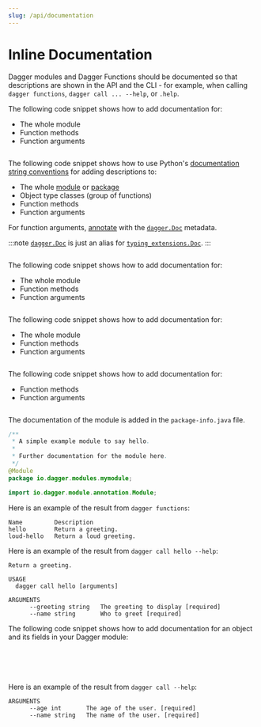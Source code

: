 ```yaml
---
slug: /api/documentation
---
```



# Inline Documentation

Dagger modules and Dagger Functions should be documented so that descriptions are shown in the API and the CLI - for example, when calling `dagger functions`, `dagger call ... --help`, or `.help`.

<Tabs groupId="language" queryString="sdk">
<TabItem value="Go">

The following code snippet shows how to add documentation for:

- The whole module
- Function methods
- Function arguments

```go file=./snippets/documentation/go/main.go
```

</TabItem>
<TabItem value="Python">

The following code snippet shows how to use Python's [documentation string conventions](https://peps.python.org/pep-0008/#documentation-strings) for adding descriptions to:
- The whole [module](https://docs.python.org/3/tutorial/modules.html) or [package](https://docs.python.org/3/tutorial/modules.html#packages)
- Object type classes (group of functions)
- Function methods
- Function arguments

For function arguments, [annotate](https://peps.python.org/pep-0727/#specification) with the [`dagger.Doc`](https://dagger-io.readthedocs.io/en/latest/module.html#dagger.Doc) metadata.

:::note
[`dagger.Doc`](https://dagger-io.readthedocs.io/en/latest/module.html#dagger.Doc) is just an alias for [`typing_extensions.Doc`](https://typing-extensions.readthedocs.io/en/latest/#Doc).
:::

<!-- loud_hello has a multi-line docstring on purpose -->
```python file=./snippets/documentation/python/main.py
```

</TabItem>
<TabItem value="TypeScript">

The following code snippet shows how to add documentation for:
- The whole module
- Function methods
- Function arguments

```typescript file=./snippets/documentation/typescript/index.ts
```

</TabItem>
<TabItem value="PHP">

The following code snippet shows how to add documentation for:

- The whole module
- Function methods
- Function arguments

```php file=./snippets/documentation/php/main/src/MyModule.php
```

</TabItem>
<TabItem value="Java">

The following code snippet shows how to add documentation for:

- Function methods
- Function arguments

```java file=./snippets/documentation/java/main/MyModule.java
```

The documentation of the module is added in the `package-info.java` file.

```java
/**
 * A simple example module to say hello.
 *
 * Further documentation for the module here.
 */
@Module
package io.dagger.modules.mymodule;

import io.dagger.module.annotation.Module;

```

</TabItem>
</Tabs>

Here is an example of the result from `dagger functions`:

```
Name         Description
hello        Return a greeting.
loud-hello   Return a loud greeting.
```

Here is an example of the result from `dagger call hello --help`:

```
Return a greeting.

USAGE
  dagger call hello [arguments]

ARGUMENTS
      --greeting string   The greeting to display [required]
      --name string       Who to greet [required]
```


The following code snippet shows how to add documentation for an object and its fields in your Dagger module:

<Tabs groupId="language" queryString="sdk">
<TabItem value="Go">

```go file=./snippets/documentation/go/object.go
```

</TabItem>
<TabItem value="Python">

```python file=./snippets/documentation/python/object.py
```

</TabItem>
<TabItem value="TypeScript">

```typescript file=./snippets/documentation/typescript/object.ts
```

</TabItem>
<TabItem value="PHP">

```php file=./snippets/documentation/php/object/src/MyModule.php
```

</TabItem>
<TabItem value="Java">

```java file=./snippets/documentation/java/object/MyModule.java
```

</TabItem>
</Tabs>

Here is an example of the result from `dagger call --help`:

```
ARGUMENTS
      --age int       The age of the user. [required]
      --name string   The name of the user. [required]
```
